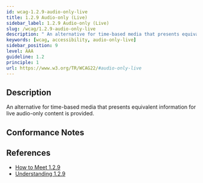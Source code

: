 ```yaml
---
id: wcag-1.2.9-audio-only-live
title: 1.2.9 Audio-only (Live)
sidebar_label: 1.2.9 Audio-only (Live)
slug: /wcag/1.2.9-audio-only-live
description: " An alternative for time-based media that presents equivalent information for live audio-only content is provided."
keywords: [wcag, accessibility, audio-only-live]
sidebar_position: 9
level: AAA
guideline: 1.2
principle: 1
url: https://www.w3.org/TR/WCAG22/#audio-only-live
---
```


## Description

 An alternative for time-based media that presents equivalent information for live audio-only content is provided.

## Conformance Notes

<Project name="ads">
  <NotApplicable></NotApplicable>
</Project>

<Project name="scix">
  <NotApplicable></NotApplicable>
</Project>

## References

- [How to Meet 1.2.9](https://www.w3.org/WAI/WCAG22/quickref/#audio-only-live)
- [Understanding 1.2.9](https://www.w3.org/WAI/WCAG22/Understanding/audio-only-live.html)


